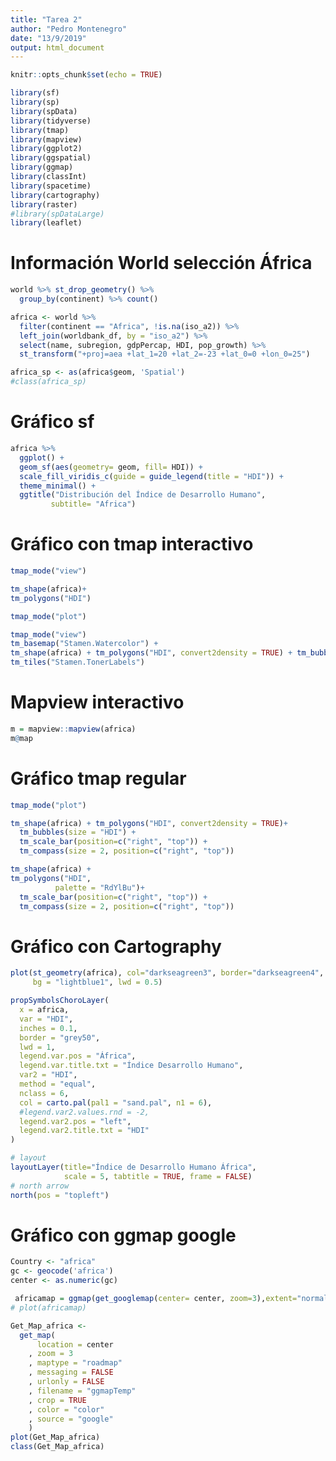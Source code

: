 ```yaml
---
title: "Tarea 2"
author: "Pedro Montenegro"
date: "13/9/2019"
output: html_document
---
```


```r
knitr::opts_chunk$set(echo = TRUE)
```

```r
library(sf)
library(sp)
library(spData)
library(tidyverse)
library(tmap)
library(mapview)
library(ggplot2)
library(ggspatial)
library(ggmap)
library(classInt)
library(spacetime)
library(cartography)
library(raster)
#library(spDataLarge)
library(leaflet)
```

# Información World selección África

```r
world %>% st_drop_geometry() %>% 
  group_by(continent) %>% count()

africa <- world %>% 
  filter(continent == "Africa", !is.na(iso_a2)) %>% 
  left_join(worldbank_df, by = "iso_a2") %>% 
  select(name, subregion, gdpPercap, HDI, pop_growth) %>% 
  st_transform("+proj=aea +lat_1=20 +lat_2=-23 +lat_0=0 +lon_0=25")

africa_sp <- as(africa$geom, 'Spatial')
#class(africa_sp)

```

# Gráfico  sf

```r
africa %>% 
  ggplot() +
  geom_sf(aes(geometry= geom, fill= HDI)) +  
  scale_fill_viridis_c(guide = guide_legend(title = "HDI")) +
  theme_minimal() + 
  ggtitle("Distribución del Índice de Desarrollo Humano",
         subtitle= "Africa")
```

# Gráfico con tmap interactivo

```r
tmap_mode("view") 

tm_shape(africa)+
tm_polygons("HDI")

tmap_mode("plot")
```

```r
tmap_mode("view")
tm_basemap("Stamen.Watercolor") +
tm_shape(africa) + tm_polygons("HDI", convert2density = TRUE) + tm_bubbles(size = "HDI", col = "red") +
tm_tiles("Stamen.TonerLabels")
```

# Mapview interactivo

```r
m = mapview::mapview(africa)
m@map
```

# Gráfico tmap regular

```r
tmap_mode("plot")

tm_shape(africa) + tm_polygons("HDI", convert2density = TRUE)+
  tm_bubbles(size = "HDI") +
  tm_scale_bar(position=c("right", "top")) +
  tm_compass(size = 2, position=c("right", "top"))
```

```r
tm_shape(africa) +
tm_polygons("HDI", 
          palette = "RdYlBu")+
  tm_scale_bar(position=c("right", "top")) +
  tm_compass(size = 2, position=c("right", "top"))
```

# Gráfico con Cartography

```r
plot(st_geometry(africa), col="darkseagreen3", border="darkseagreen4",  
     bg = "lightblue1", lwd = 0.5)

propSymbolsChoroLayer(
  x = africa, 
  var = "HDI", 
  inches = 0.1,
  border = "grey50",
  lwd = 1,
  legend.var.pos = "África", 
  legend.var.title.txt = "Índice Desarrollo Humano",
  var2 = "HDI",
  method = "equal", 
  nclass = 6, 
  col = carto.pal(pal1 = "sand.pal", n1 = 6),
  #legend.var2.values.rnd = -2,
  legend.var2.pos = "left", 
  legend.var2.title.txt = "HDI"
) 

# layout
layoutLayer(title="Índice de Desarrollo Humano África", 
            scale = 5, tabtitle = TRUE, frame = FALSE)
# north arrow
north(pos = "topleft")
```

# Gráfico con ggmap google

```r
Country <- "africa"
gc <- geocode('africa')
center <- as.numeric(gc) 

 africamap = ggmap(get_googlemap(center= center, zoom=3),extent="normal")
# plot(africamap)

Get_Map_africa <-
  get_map(
      location = center
    , zoom = 3
    , maptype = "roadmap"
    , messaging = FALSE
    , urlonly = FALSE
    , filename = "ggmapTemp"
    , crop = TRUE
    , color = "color"
    , source = "google"
    )
plot(Get_Map_africa)
class(Get_Map_africa)
```
